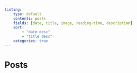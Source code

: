 ```yaml
---
listing:
    type: default
    contents: posts
    fields: [date, title, image, reading-time, description]
    sort:
        - "date desc"
        - "title desc"
    categories: true
---
```


<h1>Posts</h1>
